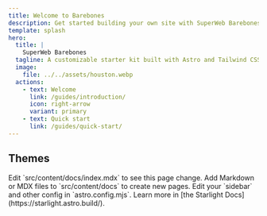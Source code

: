 ```yaml
---
title: Welcome to Barebones
description: Get started building your own site with SuperWeb Barebones.
template: splash
hero:
  title: |
    SuperWeb Barebones
  tagline: A customizable starter kit built with Astro and Tailwind CSS.
  image:
    file: ../../assets/houston.webp
  actions:
    - text: Welcome
      link: /guides/introduction/
      icon: right-arrow
      variant: primary
    - text: Quick start
      link: /guides/quick-start/
---
```



## Themes

<CardGrid>
  <Card title="Update content" icon="pencil">
    Edit `src/content/docs/index.mdx` to see this page change.
  </Card>
  <Card title="Add new content" icon="add-document">
    Add Markdown or MDX files to `src/content/docs` to create new pages.
  </Card>
  <Card title="Configure your site" icon="setting">
    Edit your `sidebar` and other config in `astro.config.mjs`.
  </Card>
  <Card title="Read the docs" icon="open-book">
    Learn more in [the Starlight Docs](https://starlight.astro.build/).
  </Card>
</CardGrid>
